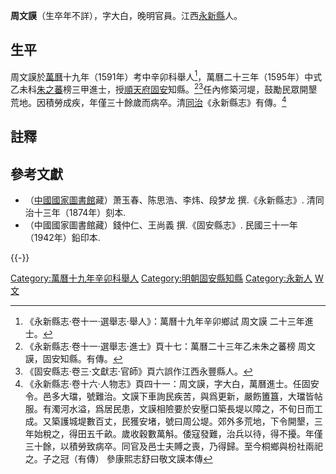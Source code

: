 '''周文謨'''（生卒年不詳），字大白，晚明官員。江西[[永新縣|永新縣]]人。

==生平==
周文謨於[[萬曆|萬曆]]十九年（1591年）考中辛卯科舉人<ref>《永新縣志·卷十一·選舉志·舉人》：萬曆十九年辛卯鄉試 周文謨 二十三年進士。</ref>，萬曆二十三年（1595年）中式乙未科[[朱之蕃|朱之蕃]]榜三甲進士，授[[順天府|順天府]][[固安|固安]]知縣。<ref>《永新縣志·卷十一·選舉志·進士》頁十七：萬曆二十三年乙未朱之蕃榜 周文謨，固安知縣。有傳。</ref><ref>《固安縣志·卷三·文獻志·官師》頁六誤作江西永豐縣人。</ref>任內修築河堤，鼓勵民眾開墾荒地。因積勞成疾，年僅三十餘歲而病卒。清[[同治|同治]]《永新縣志》有傳。<ref>《永新縣志·卷十六·人物志》頁四十一：周文謨，字大白，萬曆進士。任固安令。邑多大璫，號難治。文謨下車詢民疾苦，與爲更新，嚴飭簠簋，大璫皆帖服。有濁河水溢，爲居民患，文謨相險要於安壓口築長堤以障之，不旬日而工成。又築護城堤數百丈，民獲安堵，號曰周公堤。郊外多荒地，下令開墾，三年始稅之，得田五千畝。歲收穀數萬斛。倭寇發難，治兵以待，得不擾。年僅三十餘，以積勞致病卒。同官及邑士夫賻之喪，乃得歸。至今桐鄉與枌社兩祀之。子之冠（有傳） 參康熙志舒曰敬文謨本傳</ref>

==註釋==
{{reflist}}

==參考文獻==
*（[[中國國家圖書館|中國國家圖書館]]藏）萧玉春、陈思浩、李炜、段梦龙 撰.《永新縣志》. 清同治十三年（1874年）刻本.
*（中國國家圖書館藏）錢仲仁、王尚義 撰.《固安縣志》. 民國三十一年（1942年）鉛印本.

{{-}}
{{start box}}
{{s-off}}
{{succession box|[[常道立|常道立]]|[[官箴|官箴]]|[[順天府|順天府]][[固安縣知縣列表|固安縣知縣]]|<small>萬曆二十三年（1595年）上任</small>}}
{{end box}}
{{萬曆二十三年乙未科殿試金榜}}
{{DEFAULTSORT:Zhou周}}
[[Category:萬曆十九年辛卯科舉人|Category:萬曆十九年辛卯科舉人]]
[[Category:明朝固安縣知縣|Category:明朝固安縣知縣]]
[[Category:永新人|Category:永新人]]
[[Category:周姓|W文]]
